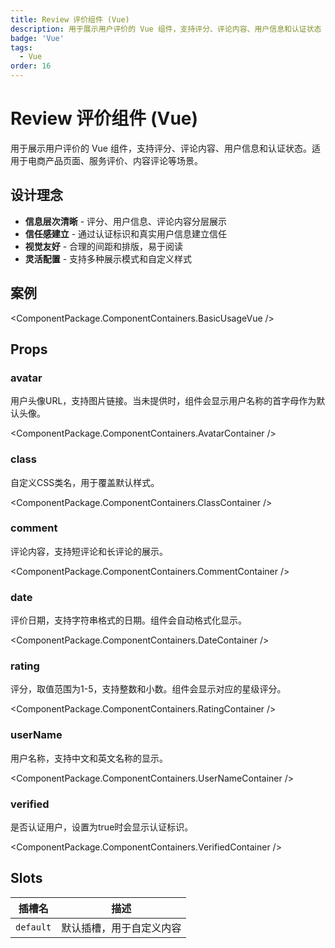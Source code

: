 ```yaml
---
title: Review 评价组件 (Vue)
description: 用于展示用户评价的 Vue 组件，支持评分、评论内容、用户信息和认证状态
badge: 'Vue'
tags:
  - Vue
order: 16
---
```



# Review 评价组件 (Vue)

用于展示用户评价的 Vue 组件，支持评分、评论内容、用户信息和认证状态。适用于电商产品页面、服务评价、内容评论等场景。

## 设计理念

- **信息层次清晰** - 评分、用户信息、评论内容分层展示
- **信任感建立** - 通过认证标识和真实用户信息建立信任
- **视觉友好** - 合理的间距和排版，易于阅读
- **灵活配置** - 支持多种展示模式和自定义样式

## 案例

<ComponentPackage.ComponentContainers.BasicUsageVue />

## Props

### avatar
用户头像URL，支持图片链接。当未提供时，组件会显示用户名称的首字母作为默认头像。

<ComponentPackage.ComponentContainers.AvatarContainer />

### class
自定义CSS类名，用于覆盖默认样式。

<ComponentPackage.ComponentContainers.ClassContainer />

### comment
评论内容，支持短评论和长评论的展示。

<ComponentPackage.ComponentContainers.CommentContainer />

### date
评价日期，支持字符串格式的日期。组件会自动格式化显示。

<ComponentPackage.ComponentContainers.DateContainer />

### rating
评分，取值范围为1-5，支持整数和小数。组件会显示对应的星级评分。

<ComponentPackage.ComponentContainers.RatingContainer />

### userName
用户名称，支持中文和英文名称的显示。

<ComponentPackage.ComponentContainers.UserNameContainer />

### verified
是否认证用户，设置为true时会显示认证标识。

<ComponentPackage.ComponentContainers.VerifiedContainer />

## Slots

| 插槽名 | 描述 |
|--------|------|
| `default` | 默认插槽，用于自定义内容 |
